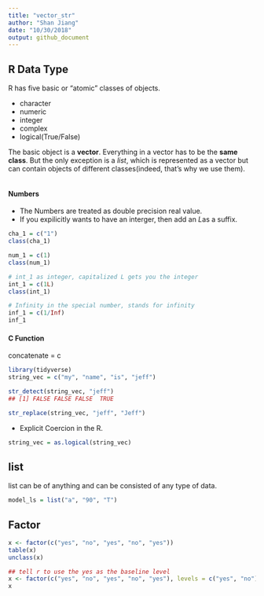 ```yaml
---
title: "vector_str"
author: "Shan Jiang"
date: "10/30/2018"
output: github_document
---
```

## R Data Type

R has five basic or "atomic" classes of objects.

* character
* numeric
* integer
* complex
* logical(True/False)

\newline
The basic object is a **vector**. 
Everything in a vector has to be the **same class**. 
But the only exception is a *list*, which is represented as a vector but can contain objects of different classes(indeed, that's why we use them).
```r

```
#### Numbers
* The Numbers are treated as double precision real value.  
* If you expilicitly wants to have an interger, then add an *L*as a suffix.

```r
cha_1 = c("1")
class(cha_1)

num_1 = c(1)
class(num_1)

# int_1 as integer, capitalized L gets you the integer 
int_1 = c(1L)
class(int_1)

# Infinity in the special number, stands for infinity
inf_1 = c(1/Inf)
inf_1 
```


#### C Function

concatenate = c  
```r
library(tidyverse)
string_vec = c("my", "name", "is", "jeff")

str_detect(string_vec, "jeff")
## [1] FALSE FALSE FALSE  TRUE

str_replace(string_vec, "jeff", "Jeff")

```

* Explicit Coercion in the R.
```r
string_vec = as.logical(string_vec)
```

## list 
list can be of anything and can be consisted of any type of data.
```r
model_ls = list("a", "90", "T")
```

## Factor 
```r
x <- factor(c("yes", "no", "yes", "no", "yes"))
table(x)
unclass(x)

## tell r to use the yes as the baseline level
x <- factor(c("yes", "no", "yes", "no", "yes"), levels = c("yes", "no"))
x
```

